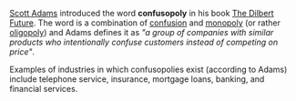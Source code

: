 [[Scott Adams]] introduced the word '''confusopoly''' in his book [[The Dilbert Future]]. The word is a combination of [[confusion]] and [[monopoly]] (or rather [[oligopoly]]) and Adams defines it as ''"a group of companies with similar products who intentionally confuse customers instead of competing on price"''. 

Examples of industries in which confusopolies exist (according to Adams) include telephone service, insurance, mortgage loans, banking, and financial services.

{{stub}}